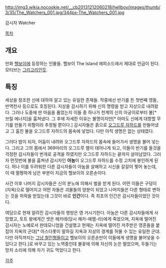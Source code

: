 http://img3.wikia.nocookie.net/__cb20131212060218/hellboy/images/thumb/3/35/The_Watchers_001.jpg/344px-The_Watchers_001.jpg

감시자 
Watcher

[[목차]]

== 개요 ==
만화 [[헬보이]]에 등장하는 인물들. 헬보이 The Island 에피소드에서 제대로 언급이 된다. 모티브는 [[그리고리]]인듯.

== 특징 ==
세상을 창조한 신에 대하여 알고 있는 유일한 존재들. 작중에선 반기를 든 첫번째 영들, 반역천사 등으로도 호칭된다. 지상을 감시하기 위해 신의 명령을 받고 지상으로 내려왔다. 그러나 도중에 딴 마음을 품었는지 이들 중 하나가 천계의 신의 아궁이로부터 불[* 브릴 에너지]을 훔쳐냈다. 그 후에 자세한 이유는 불명이지만[* 아마도 신에게 대항할 무기를 만들기 위함이라 추정될 뿐이다.] 감시자들은 흙으로 [[오그드루 자하드]]를 만들어냈고 그 훔친 불을 오그드루 자하드의 몸속에 넣었다. 다만 아직 생명은 없는 상태였다.

그러다 밤이 되자, 어둠이 내려와 오그드루 자하드의 몸속에 들어가서 생명을 불어 넣는다. 그리고 그의 몸에서 369마리의 오그드루 헴이 태어나게 되고, 이들이 반기를 들것을 걱정한 감시자들이 번개로 공격을 하였지만 오그드루 자하드는 끝까지 살아남았다. 그러자 먼젓번에 불을 훔쳐낸 감시자인 '''아눔'''이 오그드루 자하드를 수정 고치에 봉인하게 된다. 허나 이를 두려워한 다른 감시자들이 아눔을 살해하고 시신을 갈갈이 찢어 놓는데, 이 때 멀쩡하게 남은 부분이 지금의 헬보이의 오른손이다.

사건 이후 나머지 감시자들은 신의 분노에 의해서 벌을 받게 된다. 어떤 이들은 구덩이(지옥)으로 떨어지고 어떤 자들은 괴물들의 양분이 되었고 나머지들은 다른 형태로 변하는 것을 허락을 받았는데 그것이 바로 '''인간'''이다. 즉 최초의 인간은 감시자들이었던 것이다.

여담으로 현재 알려진 감시자들의 행방은 영 거시기한다. 아눔은 다른 감시자들에게 사망했고, 토트 왕에게간 셋은 헤카테(당시 헤카-에멤-라)에게 죽었으며, 지옥에 떨어진 감시자는 노예로서 판데모니엄을 건설했고 현재는 지옥에 떨어진 저주받은 영혼들을 붙잡아 지옥의 군대[* 아스다롯이 말하길 지옥과 지상의 경계를 허물 수 있는 유일한 군대. 다만 아직까지는 [[그냥 시체|그냥 철인형]]들이고 헬보이의 오른손만이 이들에게 생명을 불어넣을 수 있다고 한다.]로 바꾸고 있는 노역중인데 불꽃에 의해 자신의 눈은 멀었으며, 두들기는 망치 소리에 의해 자기 귀도 먹었다고 한다.

[[각주]]
